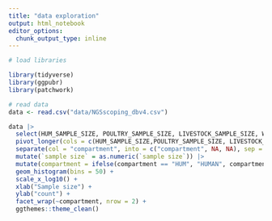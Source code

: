 ```yaml
---
title: "data exploration"
output: html_notebook
editor_options: 
  chunk_output_type: inline
---
```


```r
# load libraries 

library(tidyverse)
library(ggpubr)
library(patchwork)
```


```r
# read data
data <- read.csv("data/NGSscoping_dbv4.csv")
```

```r

data |>
  select(HUM_SAMPLE_SIZE, POULTRY_SAMPLE_SIZE, LIVESTOCK_SAMPLE_SIZE, WILDLIFE_SAMPLE_SIZE) |>
  pivot_longer(cols = c(HUM_SAMPLE_SIZE,POULTRY_SAMPLE_SIZE, LIVESTOCK_SAMPLE_SIZE, WILDLIFE_SAMPLE_SIZE), names_to = "compartment" , values_to = "sample size") |>
  separate(col = "compartment", into = c("compartment", NA, NA), sep = "_", extra = "drop") |>
  mutate(`sample size` = as.numeric(`sample size`)) |>
  mutate(compartment = ifelse(compartment == "HUM", "HUMAN", compartment)) |> ggplot(aes(`sample size`)) + 
  geom_histogram(bins = 50) + 
  scale_x_log10() + 
  xlab("Sample size") + 
  ylab("count") + 
  facet_wrap(~compartment, nrow = 2) + 
  ggthemes::theme_clean()
  

```


